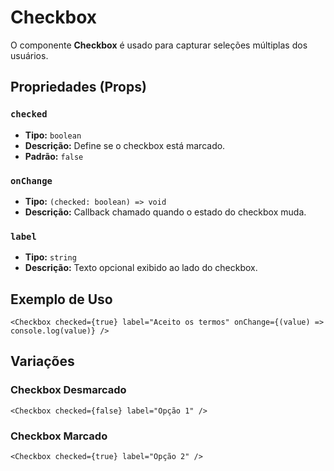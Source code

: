 # Checkbox

O componente **Checkbox** é usado para capturar seleções múltiplas dos usuários.

## Propriedades (Props)

### `checked`
- **Tipo:** `boolean`
- **Descrição:** Define se o checkbox está marcado.
- **Padrão:** `false`

### `onChange`
- **Tipo:** `(checked: boolean) => void`
- **Descrição:** Callback chamado quando o estado do checkbox muda.

### `label`
- **Tipo:** `string`
- **Descrição:** Texto opcional exibido ao lado do checkbox.

## Exemplo de Uso

```tsx
<Checkbox checked={true} label="Aceito os termos" onChange={(value) => console.log(value)} />
```

## Variações

### Checkbox Desmarcado
```tsx
<Checkbox checked={false} label="Opção 1" />
```

### Checkbox Marcado
```tsx
<Checkbox checked={true} label="Opção 2" />